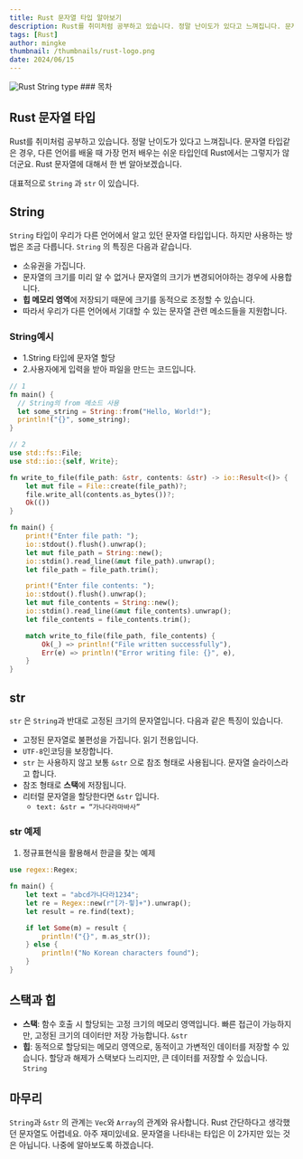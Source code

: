 ```yaml
---
title: Rust 문자열 타입 알아보기
description: Rust를 취미처럼 공부하고 있습니다. 정말 난이도가 있다고 느껴집니다. 문자열 타입같은 경우, 다른 언어를 배울 때 가장 먼저 배우는 쉬운 타입인데 Rust에서는 그렇지가 않더군요. Rust 문자열에 대해서 한 번 알아보겠습니다.
tags: [Rust]
author: mingke
thumbnail: /thumbnails/rust-logo.png
date: 2024/06/15
---
```


<Image src="/thumbnails/rust-logo.png" alt="Rust String type" />
### 목차

## Rust 문자열 타입

Rust를 취미처럼 공부하고 있습니다. 정말 난이도가 있다고 느껴집니다. 문자열 타입같은 경우, 다른 언어를 배울 때 가장 먼저 배우는 쉬운 타입인데 Rust에서는 그렇지가 않더군요. Rust 문자열에 대해서 한 번 알아보겠습니다.

대표적으로 `String` 과 `str` 이 있습니다.

## String

`String` 타입이 우리가 다른 언어에서 알고 있던 문자열 타입입니다. 하지만 사용하는 방법은 조금 다릅니다. `String` 의 특징은 다음과 같습니다.

- 소유권을 가집니다.
- 문자열의 크기를 미리 알 수 없거나 문자열의 크기가 변경되어야하는 경우에 사용합니다.
- **힙 메모리 영역**에 저장되기 때문에 크기를 동적으로 조정할 수 있습니다.
- 따라서 우리가 다른 언어에서 기대할 수 있는 문자열 관련 메소드들을 지원합니다.

### String예시

- 1.String 타입에 문자열 할당
- 2.사용자에게 입력을 받아 파일을 만드는 코드입니다.

```rust
// 1
fn main() {
  // String의 from 메소드 사용
  let some_string = String::from("Hello, World!");
  println!("{}", some_string);
}

// 2
use std::fs::File;
use std::io::{self, Write};

fn write_to_file(file_path: &str, contents: &str) -> io::Result<()> {
    let mut file = File::create(file_path)?;
    file.write_all(contents.as_bytes())?;
    Ok(())
}

fn main() {
    print!("Enter file path: ");
    io::stdout().flush().unwrap();
    let mut file_path = String::new();
    io::stdin().read_line(&mut file_path).unwrap();
    let file_path = file_path.trim();

    print!("Enter file contents: ");
    io::stdout().flush().unwrap();
    let mut file_contents = String::new();
    io::stdin().read_line(&mut file_contents).unwrap();
    let file_contents = file_contents.trim();

    match write_to_file(file_path, file_contents) {
        Ok(_) => println!("File written successfully"),
        Err(e) => println!("Error writing file: {}", e),
    }
}
```

## str

`str` 은 `String`과 반대로 고정된 크기의 문자열입니다. 다음과 같은 특징이 있습니다.

- 고정된 문자열로 불편성을 가집니다. 읽기 전용입니다.
- `UTF-8`인코딩을 보장합니다.
- `str` 는 사용하지 않고 보통 `&str` 으로 참조 형태로 사용됩니다. 문자열 슬라이스라고 합니다.
- 참조 형태로 **스택**에 저장됩니다.
- 리터럴 문자열을 할당한다면 `&str` 입니다.
  - `text: &str = “가나다라마바사”`

### str 예제

1. 정규표현식을 활용해서 한글을 찾는 예제

```rust
use regex::Regex;

fn main() {
    let text = "abcd가나다라1234";
    let re = Regex::new(r"[가-힣]+").unwrap();
    let result = re.find(text);

    if let Some(m) = result {
        println!("{}", m.as_str());
    } else {
        println!("No Korean characters found");
    }
}
```

## 스택과 힙

- **스택**: 함수 호출 시 할당되는 고정 크기의 메모리 영역입니다. 빠른 접근이 가능하지만, 고정된 크기의 데이터만 저장 가능합니다. `&str`
- **힙**: 동적으로 할당되는 메모리 영역으로, 동적이고 가변적인 데이터를 저장할 수 있습니다. 할당과 해제가 스택보다 느리지만, 큰 데이터를 저장할 수 있습니다. `String`

## 마무리

`String`과 `&str` 의 관계는 `Vec`와 `Array`의 관계와 유사합니다. Rust 간단하다고 생각했던 문자열도 어렵네요. 아주 재미있네요. 문자열을 나타내는 타입은 이 2가지만 있는 것은 아닙니다. 나중에 알아보도록 하겠습니다.

<Link url="https://chaechae.life/blog/rust-python-practice" />
